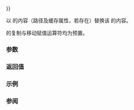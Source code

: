 {{cpp/filesystem/directory_entry/title|operator{{=}}}}
{{cpp/filesystem/directory_entry/navbar}}
{{dcl begin}}
{{dcl | since=c++17 | num=1 | 1=
directory_entry&amp; operator=( const directory_entry&amp; other ) = default;
}}
{{dcl | since=c++17 | num=2 | 1=
directory_entry&amp; operator=( directory_entry&amp;&amp; other ) noexcept = default;
}}
{{dcl end}}

以 {{tt|other}} 的内容（路径及缓存属性，若存在）替换该 {{tt|directory_entry}} 的内容。

{{tt|directory_entry}} 的复制与移动赋值运算符均为预置。

===参数===
{{par begin}}
{{par | other | 另一个 {{tt|directory_entry}}}}
{{par end}}

===返回值===
{{c|*this}}

===示例===
{{example}}

===参阅===
{{dsc begin}}
{{dsc inc | cpp/filesystem/directory_entry/dsc assign}}
{{dsc end}}

{{langlinks|de|en|es|fr|it|ja|pt|ru}}